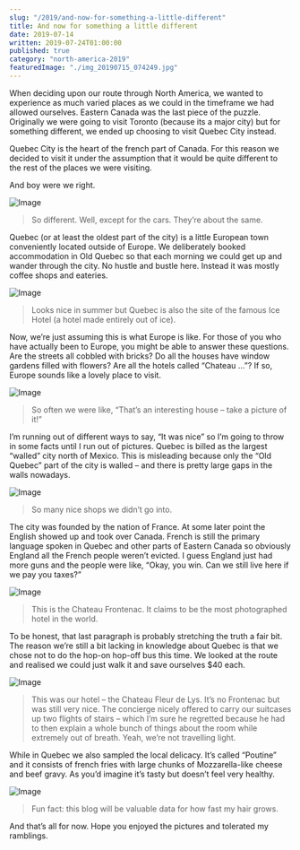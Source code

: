 ```yaml
---
slug: "/2019/and-now-for-something-a-little-different"
title: And now for something a little different
date: 2019-07-14
written: 2019-07-24T01:00:00
published: true
category: "north-america-2019"
featuredImage: "./img_20190715_074249.jpg"
---
```


When deciding upon our route through North America, we wanted to experience as much varied places as we could in the timeframe we had allowed ourselves. Eastern Canada was the last piece of the puzzle. Originally we were going to visit Toronto (because its a major city) but for something different, we ended up choosing to visit Quebec City instead.

Quebec City is the heart of the french part of Canada. For this reason we decided to visit it under the assumption that it would be quite different to the rest of the places we were visiting.

And boy were we right.

![Image](img_20190716_074049.jpg)

> So different. Well, except for the cars. They’re about the same.

Quebec (or at least the oldest part of the city) is a little European town conveniently located outside of Europe. We deliberately booked accommodation in Old Quebec so that each morning we could get up and wander through the city. No hustle and bustle here. Instead it was mostly coffee shops and eateries.

![Image](img_20190715_074249.jpg)

> Looks nice in summer but Quebec is also the site of the famous Ice Hotel (a hotel made entirely out of ice).

Now, we’re just assuming this is what Europe is like. For those of you who have actually been to Europe, you might be able to answer these questions. Are the streets all cobbled with bricks? Do all the houses have window gardens filled with flowers? Are all the hotels called “Chateau …”? If so, Europe sounds like a lovely place to visit.

![Image](img_20190715_074438.jpg)

> So often we were like, “That’s an interesting house – take a picture of it!”

I’m running out of different ways to say, “It was nice” so I’m going to throw in some facts until I run out of pictures. Quebec is billed as the largest “walled” city north of Mexico. This is misleading because only the “Old Quebec” part of the city is walled – and there is pretty large gaps in the walls nowadays.

![Image](img_20190715_072953.jpg)

> So many nice shops we didn’t go into.

The city was founded by the nation of France. At some later point the English showed up and took over Canada. French is still the primary language spoken in Quebec and other parts of Eastern Canada so obviously England all the French people weren’t evicted. I guess England just had more guns and the people were like, “Okay, you win. Can we still live here if we pay you taxes?”

![Image](img_20190716_001009.jpg)

> This is the Chateau Frontenac. It claims to be the most photographed hotel in the world.

To be honest, that last paragraph is probably stretching the truth a fair bit. The reason we’re still a bit lacking in knowledge about Quebec is that we chose not to do the hop-on hop-off bus this time. We looked at the route and realised we could just walk it and save ourselves $40 each.

![Image](img_20190716_044813.jpg)

> This was our hotel – the Chateau Fleur de Lys. It’s no Frontenac but was still very nice. The concierge nicely offered to carry our suitcases up two flights of stairs – which I’m sure he regretted because he had to then explain a whole bunch of things about the room while extremely out of breath. Yeah, we’re not travelling light.

While in Quebec we also sampled the local delicacy. It’s called “Poutine” and it consists of french fries with large chunks of Mozzarella-like cheese and beef gravy. As you’d imagine it’s tasty but doesn’t feel very healthy.

![Image](img_20190715_080815.jpg)

> Fun fact: this blog will be valuable data for how fast my hair grows.

And that’s all for now. Hope you enjoyed the pictures and tolerated my ramblings.